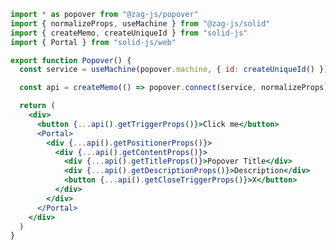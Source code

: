 ```jsx {4,8,16,24}
import * as popover from "@zag-js/popover"
import { normalizeProps, useMachine } from "@zag-js/solid"
import { createMemo, createUniqueId } from "solid-js"
import { Portal } from "solid-js/web"

export function Popover() {
  const service = useMachine(popover.machine, { id: createUniqueId() })

  const api = createMemo(() => popover.connect(service, normalizeProps))

  return (
    <div>
      <button {...api().getTriggerProps()}>Click me</button>
      <Portal>
        <div {...api().getPositionerProps()}>
          <div {...api().getContentProps()}>
            <div {...api().getTitleProps()}>Popover Title</div>
            <div {...api().getDescriptionProps()}>Description</div>
            <button {...api().getCloseTriggerProps()}>X</button>
          </div>
        </div>
      </Portal>
    </div>
  )
}
```
